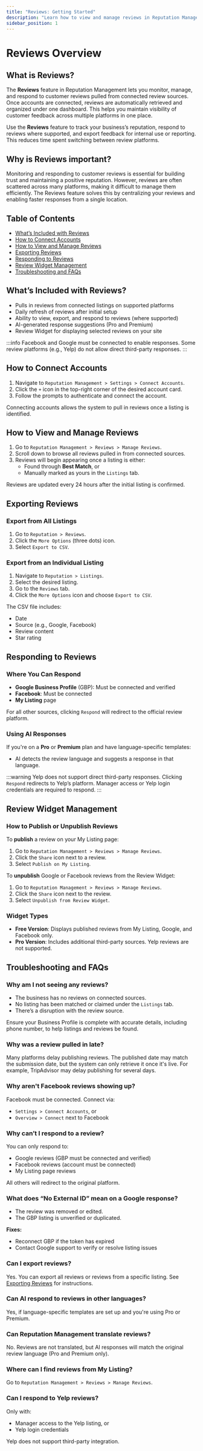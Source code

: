 ```yaml
---
title: "Reviews: Getting Started"
description: "Learn how to view and manage reviews in Reputation Management"
sidebar_position: 1
---
```


# Reviews Overview

## What is Reviews?
The **Reviews** feature in Reputation Management lets you monitor, manage, and respond to customer reviews pulled from connected review sources. Once accounts are connected, reviews are automatically retrieved and organized under one dashboard. This helps you maintain visibility of customer feedback across multiple platforms in one place.

Use the **Reviews** feature to track your business’s reputation, respond to reviews where supported, and export feedback for internal use or reporting. This reduces time spent switching between review platforms.

## Why is Reviews important?
Monitoring and responding to customer reviews is essential for building trust and maintaining a positive reputation. However, reviews are often scattered across many platforms, making it difficult to manage them efficiently. The Reviews feature solves this by centralizing your reviews and enabling faster responses from a single location.

## Table of Contents
- [What’s Included with Reviews](#whats-included-with-reviews)
- [How to Connect Accounts](#how-to-connect-accounts)
- [How to View and Manage Reviews](#how-to-view-and-manage-reviews)
- [Exporting Reviews](#exporting-reviews)
- [Responding to Reviews](#responding-to-reviews)
- [Review Widget Management](#review-widget-management)
- [Troubleshooting and FAQs](#troubleshooting-and-faqs)

## What’s Included with Reviews?
- Pulls in reviews from connected listings on supported platforms
- Daily refresh of reviews after initial setup
- Ability to view, export, and respond to reviews (where supported)
- AI-generated response suggestions (Pro and Premium)
- Review Widget for displaying selected reviews on your site

:::info
Facebook and Google must be connected to enable responses. Some review platforms (e.g., Yelp) do not allow direct third-party responses.
:::

## How to Connect Accounts
1. Navigate to `Reputation Management > Settings > Connect Accounts`.
2. Click the `+` icon in the top-right corner of the desired account card.
3. Follow the prompts to authenticate and connect the account.

Connecting accounts allows the system to pull in reviews once a listing is identified.

## How to View and Manage Reviews
1. Go to `Reputation Management > Reviews > Manage Reviews`.
2. Scroll down to browse all reviews pulled in from connected sources.
3. Reviews will begin appearing once a listing is either:
   - Found through **Best Match**, or
   - Manually marked as yours in the `Listings` tab.

Reviews are updated every 24 hours after the initial listing is confirmed.

## Exporting Reviews

### Export from All Listings
1. Go to `Reputation > Reviews`.
2. Click the `More Options` (three dots) icon.
3. Select `Export to CSV`.

### Export from an Individual Listing
1. Navigate to `Reputation > Listings`.
2. Select the desired listing.
3. Go to the `Reviews` tab.
4. Click the `More Options` icon and choose `Export to CSV`.

The CSV file includes:
- Date
- Source (e.g., Google, Facebook)
- Review content
- Star rating

## Responding to Reviews

### Where You Can Respond
- **Google Business Profile** (GBP): Must be connected and verified
- **Facebook**: Must be connected
- **My Listing** page

For all other sources, clicking `Respond` will redirect to the official review platform.

### Using AI Responses
If you're on a **Pro** or **Premium** plan and have language-specific templates:
- AI detects the review language and suggests a response in that language.

:::warning
Yelp does not support direct third-party responses. Clicking `Respond` redirects to Yelp’s platform. Manager access or Yelp login credentials are required to respond.
:::

## Review Widget Management

### How to Publish or Unpublish Reviews
To **publish** a review on your My Listing page:
1. Go to `Reputation Management > Reviews > Manage Reviews`.
2. Click the `Share` icon next to a review.
3. Select `Publish on My Listing`.

To **unpublish** Google or Facebook reviews from the Review Widget:
1. Go to `Reputation Management > Reviews > Manage Reviews`.
2. Click the `Share` icon next to the review.
3. Select `Unpublish from Review Widget`.

### Widget Types
- **Free Version**: Displays published reviews from My Listing, Google, and Facebook only.
- **Pro Version**: Includes additional third-party sources. Yelp reviews are not supported.

## Troubleshooting and FAQs

### Why am I not seeing any reviews?
- The business has no reviews on connected sources.
- No listing has been matched or claimed under the `Listings` tab.
- There’s a disruption with the review source.

Ensure your Business Profile is complete with accurate details, including phone number, to help listings and reviews be found.

### Why was a review pulled in late?
Many platforms delay publishing reviews. The published date may match the submission date, but the system can only retrieve it once it's live. For example, TripAdvisor may delay publishing for several days.

### Why aren't Facebook reviews showing up?
Facebook must be connected. Connect via:
- `Settings > Connect Accounts`, or
- `Overview > Connect` next to Facebook

### Why can’t I respond to a review?
You can only respond to:
- Google reviews (GBP must be connected and verified)
- Facebook reviews (account must be connected)
- My Listing page reviews

All others will redirect to the original platform.

### What does “No External ID” mean on a Google response?
- The review was removed or edited.
- The GBP listing is unverified or duplicated.

**Fixes:**
- Reconnect GBP if the token has expired
- Contact Google support to verify or resolve listing issues

### Can I export reviews?
Yes. You can export all reviews or reviews from a specific listing. See [Exporting Reviews](#exporting-reviews) for instructions.

### Can AI respond to reviews in other languages?
Yes, if language-specific templates are set up and you're using Pro or Premium.

### Can Reputation Management translate reviews?
No. Reviews are not translated, but AI responses will match the original review language (Pro and Premium only).

### Where can I find reviews from My Listing?
Go to `Reputation Management > Reviews > Manage Reviews`.

### Can I respond to Yelp reviews?
Only with:
- Manager access to the Yelp listing, or
- Yelp login credentials

Yelp does not support third-party integration.

